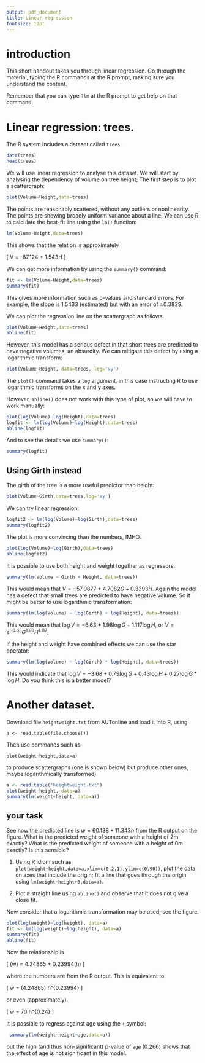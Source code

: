 ```yaml
---
output: pdf_document
title: Linear regression
fontsize: 12pt
---
```



# introduction

This short handout takes you through linear regression.  Go through
the material, typing the R commands at the R prompt, making sure you
understand the content.
       
Remember that you can type `?lm` at the R prompt to get help
on that command.


# Linear regression: trees.

The R system includes a dataset called ```trees```:

```r
data(trees)
head(trees)
```

We will use linear regression to analyse this dataset.  We will start
by analysing the dependency of volume on tree height; The first step
is to plot a scattergraph:


```r
plot(Volume~Height,data=trees)
```

The points are reasonably scattered, without any outliers or
nonlinearity.  The points are showing broadly uniform variance about a
line.  We can use R to calculate the best-fit line using the
`lm()` function:


```r
lm(Volume~Height,data=trees)
```

This shows that the relation is approximately

\[
V =  -87.124    +    1.543H
\]

We can get more information by using the `summary()` command:


```r
fit <- lm(Volume~Height,data=trees)
summary(fit)
```

This gives more information such as p-values and standard errors. For
example, the slope is 1.5433 (estimated) but with an error of $\pm
0.3839$.


We can plot the regression line on the scattergraph as follows.

```r
plot(Volume~Height,data=trees)
abline(fit)
```

However, this model has a serious defect in that short trees are
predicted to have negative volumes, an absurdity.  We can mitigate
this defect by using a logarithmic transform:


```r
plot(Volume~Height, data=trees, log='xy')
```

The `plot()` command takes a `log` argument, in this case
instructing R to use logarithmic transforms on the x and y axes.

However, `abline()` does not work with this type of plot, so we will have to work manually:


```r
plot(log(Volume)~log(Height),data=trees)
logfit <- lm(log(Volume)~log(Height),data=trees)
abline(logfit)
```

And to see the details we use `summary()`:

```r
summary(logfit)
```


## Using Girth instead

The girth of the tree is a more useful predictor than height:

```r
plot(Volume~Girth,data=trees,log='xy')
```

We can try linear regression:


```r
logfit2 <- lm(log(Volume)~log(Girth),data=trees)
summary(logfit2)
```

The plot is more convincing than the numbers, IMHO:

```r
plot(log(Volume)~log(Girth),data=trees)
abline(logfit2)
```


It is possible to use both height and weight together as regressors:

```r
summary(lm(Volume ~ Girth + Height, data=trees))
```

This would mean that $V = -57.9877 + 4.7082G + 0.3393H$.  Again the
model has a defect that small trees are predicted to have negative
volume.  So it might be better to use logarithmic transformation:

```r
summary(lm(log(Volume) ~ log(Girth) + log(Height), data=trees))
```

This would mean that $\log V = -6.63 + 1.98\log G + 1.117\log H$,
or $V = e^{-6.63}G^{1.98}H^{1.117}$.

If the height and weight have combined effects we can use the star operator:


```r
summary(lm(log(Volume) ~ log(Girth) * log(Height), data=trees))
```

This would indicate that $\log V = -3.68 + 0.79\log G + 0.43\log H +
0.27\log G*\log H$.  Do you think this is a better model?


# Another dataset.


Download file `heightweight.txt` from AUTonline and load it into R, using

`a <- read.table(file.choose())`

Then use commands such as 


`plot(weight~height,data=a)`

to produce scattergraphs (one is shown below) but produce other ones,
maybe logarithmically transformed).

```r
a <- read.table("heightweight.txt")
plot(weight~height, data=a)
summary(lm(weight~height, data=a))
```

## your task

See how the predicted line is $w=60.138 + 11.343h$ from the R output
on the figure.  What is the predicted weight of someone
with a height of 2m exactly?  What is the predicted weight of someone
with a height of 0m exactly?  Is this sensible?

1. Using R idiom such as
`plot(weight~height,data=a,xlim=c(0,2.1),ylim=c(0,90))`, plot the
data on axes that include the origin; fit a line that goes through the
origin using `lm(weight~height+0,data=a)`.

2. Plot a straight line using `abline()` and observe that it does
not give a close fit.


Now consider that a logarithmic transformation may be used; see
the figure.


```r
plot(log(weight)~log(height), data=a)
fit <- lm(log(weight)~log(height), data=a)
summary(fit)
abline(fit)
```

Now the relationship is

\[
\log(w) = 4.24865 + 0.23994\log(h)
\]

where the numbers are from the R output.  This is equivalent to

\[
w = \exp(4.24865) h^{0.23994}
\]

or even (approximately).

\[
w = 70 h^{0.24}
\]

It is possible to regress against age using the `+` symbol:

```r
 summary(lm(weight~height+age,data=a))
```


but the high (and thus non-significant) p-value of `age` (0.266)
shows that the effect of age is not significant in this model.



